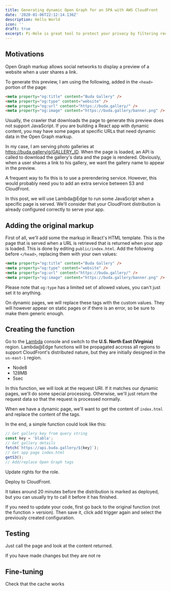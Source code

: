 ```yaml
---
title: Generating dynamic Open Graph for an SPA with AWS CloudFront
date: '2020-01-06T22:12:14.136Z'
description: Hello World
icon: ''
draft: true
excerpt: Pi-Hole is great tool to protect your privacy by filtering requests at the DNS level. It was made to be set-up on a Raspberry Pi running in your home, but how can you stay protected when you’re on the move? In this article, we’ll set up Pi-Hole to…
---
```


## Motivations

Open Graph markup allows social networks to display a preview of a website when a user shares a link.

<!-- Image of Facebook Open Graph preview -->

To generate this preview, I am using the following, added in the `<head>` portion of the page:

```html
<meta property="og:title" content="Buda Gallery" />
<meta property="og:type" content="website" />
<meta property="og:url" content="https://buda.gallery/" />
<meta property="og:image" content="https://buda.gallery/banner.png" />
```

Usually, the crawler that downloads the page to generate this preview does not support JavaScript. If you are building a React app with dynamic content, you may have some pages at specific URLs that need dynamic data in the Open Graph markup.

In my case, I am serving photo galleries at https://buda.gallery/g/GALLERY_ID. When the page is loaded, an API is called to download the gallery's data and the page is rendered. Obviously, when a user shares a link to his gallery, we want the gallery name to appear in the preview.

A frequent way to fix this is to use a prerendering service. However, this would probably need you to add an extra service between S3 and CloudFront.

In this post, we will use Lambda@Edge to run some JavaScript when a specific page is served. We'll consider that your CloudFront distribution is already configured correctly to serve your app.

## Adding the original markup

First of all, we'll add some the markup in React's HTML template. This is the page that is served when a URL is retrieved that is returned when your app is loaded. This is done by editing `public/index.html`. Add the following before `</head>`, replacing them with your own values:

```html
<meta property="og:title" content="Buda Gallery" />
<meta property="og:type" content="website" />
<meta property="og:url" content="https://buda.gallery/" />
<meta property="og:image" content="https://buda.gallery/banner.png" />
```

<!-- Maybe don't add that in fact and just push before </head> -->

Please note that `og:type` has a limited set of allowed values, you can't just set it to anything.

On dynamic pages, we will replace these tags with the custom values. They will however appear on static pages or if there is an error, so be sure to make them generic enough.

## Creating the function

Go to the [Lambda](https://console.aws.com) console and switch to the **U.S. North East (Virginia)** region. Lambda@Edge functions will be propagated accross all regions to support CloudFront's distributed nature, but they are initially designed in the `us-east-1` region.

- Node8
- 128MB
- 5sec

In this function, we will look at the request URI. If it matches our dynamic pages, we'll do some special processing. Otherwise, we'll just return the request data so that the request is processed normally.

When we have a dynamic page, we'll want to get the content of `index.html` and replace the content of the tags.

In the end, a simple function could look like this:

```javascript
// Get gallery key from query string
const key = 'blabla';
// Get gallery details
fetch(`https://api.buda.gallery/${key}`);
// Get app page index.html
getS3();
// Add/replace Open Graph tags
```

Update rights for the role.

Deploy to CloudFront.

It takes around 20 minutes before the distribution is marked as deployed, but you can usually try to call it before it has finished.

If you need to update your code, first go back to the original function (not the function > version). Then save it, click add trigger again and select the previously created configuration.

## Testing

Just call the page and look at the content returned.

If you have made changes but they are not re

## Fine-tuning

Check that the cache works
